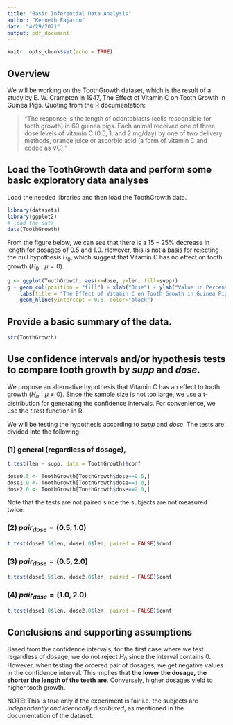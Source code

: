 ```yaml
---
title: "Basic Inferential Data Analysis"
author: "Kenneth Fajardo"
date: "4/29/2021"
output: pdf_document
---
```


```r
knitr::opts_chunk$set(echo = TRUE)
```
## Overview
We will be working on the ToothGrowth dataset, which is the result of a study by E. W. Crampton in 1947, The Effect of Vitamin C on Tooth Growth in Guinea Pigs. Quoting from the R documentation:

> "The response is the length of odontoblasts (cells responsible for tooth growth) in 60 guinea pigs. Each animal received one of three dose levels of vitamin C (0.5, 1, and 2 mg/day) by one of two delivery methods, orange juice or ascorbic acid (a form of vitamin C and coded as VC)."

## Load the ToothGrowth data and perform some basic exploratory data analyses
Load the needed libraries and then load the ToothGrowth data.
```r
library(datasets)
library(ggplot2)
# load the data
data(ToothGrowth) 
```

From the figure below, we can see that there is a $15-25\%$ decrease in length for dosages of 0.5 and 1.0. However, this is not a basis for rejecting the null hypothesis $H_0$, which suggest that Vitamin C has no effect on tooth growth $(H_0: \mu = 0)$.
```r
g <- ggplot(ToothGrowth, aes(x=dose, y=len, fill=supp))
g + geom_col(position = "fill") + xlab("Dose") + ylab("Value in Percent") + 
    labs(title = "The Effect of Vitamin C on Tooth Growth in Guinea Pigs") + 
    geom_hline(yintercept = 0.5, color="black")
```

## Provide a basic summary of the data.
```r
str(ToothGrowth)
```

## Use confidence intervals and/or hypothesis tests to compare tooth growth by *supp* and *dose*.
We propose an alternative hypothesis that Vitamin C has an effect to tooth growth $(H_\alpha: \mu \ne 0)$. Since the sample size is not too large, we use a t-distribution for generating the confidence intervals. For convenience, we use the *t.test* function in R. 

We will be testing the hypothesis according to *supp* and *dose*. The tests are divided into the following:

### (1) general (regardless of dosage), 
```r
t.test(len ~ supp, data = ToothGrowth)$conf
```
```r
dose0.5 <- ToothGrowth[ToothGrowth$dose==0.5,]
dose1.0 <- ToothGrowth[ToothGrowth$dose==1.0,]
dose2.0 <- ToothGrowth[ToothGrowth$dose==2.0,]
```

Note that the tests are not paired since the subjects are not measured twice.

### (2) $pair_{dose} = (0.5, 1.0)$ 
```r
t.test(dose0.5$len, dose1.0$len, paired = FALSE)$conf
```

### (3) $pair_{dose} = (0.5, 2.0)$
```r
t.test(dose0.5$len, dose2.0$len, paired = FALSE)$conf
```

### (4) $pair_{dose} = (1.0, 2.0)$
```r
t.test(dose1.0$len, dose2.0$len, paired = FALSE)$conf
```

## Conclusions and supporting assumptions
Based from the confidence intervals, for the first case where we test regardless of dosage, we do not reject $H_0$ since the interval contains 0. However, when testing the ordered pair of dosages, we get negative values in the confidence interval. This implies that **the lower the dosage, the shorter the length of the teeth are**. Conversely, higher dosages yield to higher tooth growth.

NOTE: This is true only if the experiment is fair i.e. the subjects are *independently and identically distributed*, as mentioned in the documentation of the dataset.